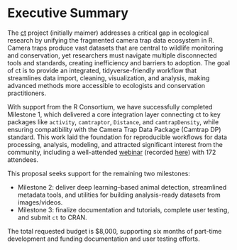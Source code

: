 # Executive Summary

The [ct](https://stangandaho.github.io/ct/index.html) project (initially maimer) addresses a critical gap in ecological research by unifying the fragmented camera trap data ecosystem in R. Camera traps produce vast datasets that are central to wildlife monitoring and conservation, yet researchers must navigate multiple disconnected tools and standards, creating inefficiency and barriers to adoption. The goal of ct is to provide an integrated, tidyverse-friendly workflow that streamlines data import, cleaning, visualization, and analysis, making advanced methods more accessible to ecologists and conservation practitioners.

With support from the R Consortium, we have successfully completed Milestone 1, which delivered a core integration layer connecting ct to key packages like `activity`, `camtraptor`, `Distance`, and `camtrapDensity`, while ensuring compatibility with the Camera Trap Data Package (Camtrap DP) standard. This work laid the foundation for reproducible workflows for data processing, analysis, modeling, and attracted significant interest from the community, including a well-attended [webinar](https://naben.org/evenement/estimation-de-la-densite-de-population-avec-camera-trap/) (recorded [here](https://youtu.be/QoNXDUGiLSk?t=736)) with 172 attendees.

This proposal seeks support for the remaining two milestones:  

* Milestone 2: deliver deep learning–based animal detection, streamlined metadata tools, and utilities for building analysis-ready datasets from images/videos.  
* Milestone 3: finalize documentation and tutorials, complete user testing, and submit `ct` to CRAN.

The total requested budget is $8,000, supporting six months of part-time development and funding documentation and user testing efforts.
